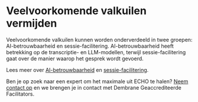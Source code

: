 # Veelvoorkomende valkuilen vermijden
Veelvoorkomende valkuilen kunnen worden onderverdeeld in twee groepen: AI-betrouwbaarheid en sessie-facilitering. AI-betrouwbaarheid heeft betrekking op de transcriptie- en LLM-modellen, terwijl sessie-facilitering gaat over de manier waarop het gesprek wordt gevoerd.

Lees meer over [AI-betrouwbaarheid](/echo/avoiding-pitfalls/technical) en [sessie-facilitering](/echo/avoiding-pitfalls/social).

Ben je op zoek naar een expert om het maximale uit ECHO te halen? [Neem contact op](https://echo.ai/contact) en we brengen je in contact met Dembrane Geaccrediteerde Facilitators. 
